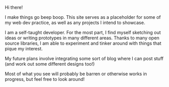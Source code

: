 
<div className="flex flex-1 flex-col items-start">
  <p className="flex items-center gap-x-2 py-4 text-4xl">
    <Icon icon="mdi:paw" className="inline -rotate-12" />
    Hi there!
    <PrideFlag />
  </p>

<p className="text-lg">
  I make things go beep boop. This site serves as a placeholder for some of my
  web dev practice, as well as any projects I intend to showcase.
</p>

<p className="my-2 text-lg">
  I am a self-taught developer. For the most part, I find myself sketching out
  ideas or writing prototypes in many different areas. Thanks to many open
  source libraries, I am able to experiment and tinker around with things that
  pique my interest.
</p>

<p className="my-2 text-lg">
  My future plans involve integrating some sort of blog where I can post stuff
  (and work out some different designs too!)
</p>

<p className="my-2 text-lg">
  Most of what you see will probably be barren or otherwise works in progress,
  but feel free to look around!
</p>

</div>
